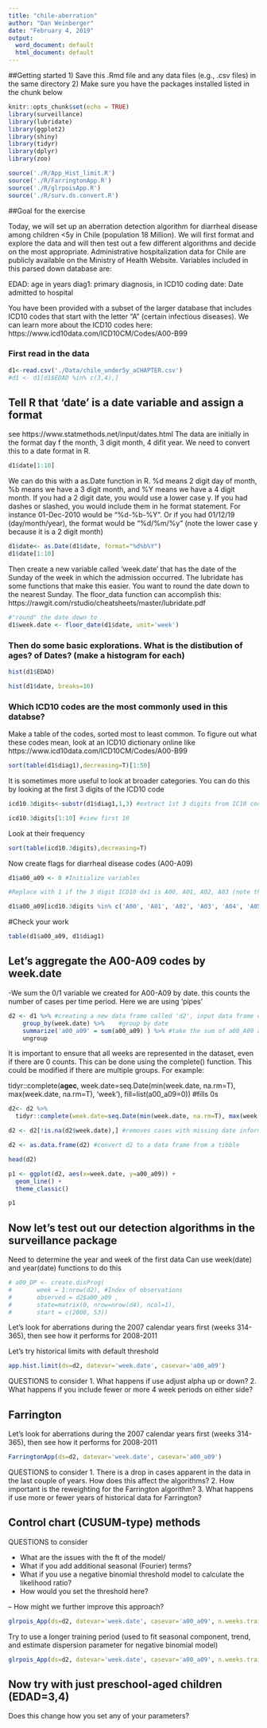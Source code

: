 ```yaml
---
title: "chile-aberration"
author: "Dan Weinberger"
date: "February 4, 2019"
output:
  word_document: default
  html_document: default
---
```


##Getting started
1) Save this .Rmd file and any data files (e.g., .csv files) in the same directory
2) Make sure you have the packages installed listed in the chunk below


```r
knitr::opts_chunk$set(echo = TRUE)
library(surveillance)
library(lubridate)
library(ggplot2)
library(shiny)
library(tidyr)
library(dplyr)
library(zoo)

source('./R/App_Hist_limit.R')
source('./R/FarringtonApp.R')
source('./R/glrpoisApp.R')
source('./R/surv.ds.convert.R')
```

##Goal for the exercise

Today, we will set up an aberration detection algorithm for diarrheal disease among children <5y in Chile (population 18 Million). We will first format and explore the data and will then  test out a few different algorithms and decide on the most appropriate. Administrative hospitalization data for Chile are publicly available on the Ministry of Health Website. Variables included in this parsed down database are:

EDAD: age in years
diag1: primary diagnosis, in ICD10 coding
date: Date admitted to hospital 

You have been provided with a subset of the larger database that includes ICD10 codes that start with the letter "A" (certain infectious diseases). We can learn more about the ICD10 codes here: https://www.icd10data.com/ICD10CM/Codes/A00-B99

### First read in the data 

```r
d1<-read.csv('./Data/chile_under5y_aCHAPTER.csv')
#d1 <- d1[d1$EDAD %in% c(3,4),]
```

## Tell R that 'date' is a date variable and assign a format

see https://www.statmethods.net/input/dates.html
The data are initially in the format day f the month, 3 digit month, 4 difit year. We need to convert this to a date format in R. 

```r
d1$date[1:10]
```

We can do this with a as.Date function in R. %d means 2 digit day of month, %b means we have a 3 digit month, and %Y means we have a 4 digit month. If you had a 2 digit date, you would use a lower case y. If you had dashes or slashed, you would include them in he format statement. For instance 01-Dec-2010 would be "%d-%b-%Y". Or if you had 01/12/19 (day/month/year), the format would be "%d/%m/%y" (note the lower case y because it is a 2 digit month)
```r
d1$date<- as.Date(d1$date, format="%d%b%Y")
d1$date[1:10]
```

Then create a new variable called 'week.date' that has the date of the Sunday of the week in which the admission occurred. The lubridate has some functions that make this easier. You want to round the date down to the nearest Sunday. The floor_data function can accomplish this: https://rawgit.com/rstudio/cheatsheets/master/lubridate.pdf

```r
#"round" the date down to 
d1$week.date <- floor_date(d1$date, unit='week')
```


### Then do some basic explorations. What is the distibution of ages? of Dates? (make a histogram for each)
```r
hist(d1$EDAD)
```

```r
hist(d1$date, breaks=10)
```


### Which ICD10 codes are the most commonly used in this databse?
Make a table of the codes, sorted most to least common. To figure out what these codes mean, look at an ICD10 dictionary online like  https://www.icd10data.com/ICD10CM/Codes/A00-B99

```r
sort(table(d1$diag1),decreasing=T)[1:50]
```

It is sometimes more useful to look at broader categories. You can do this by looking at the first 3 digits of the ICD10 code
```r

icd10.3digits<-substr(d1$diag1,1,3) #extract 1st 3 digits from IC10 code

icd10.3digits[1:10] #view first 10

```
Look at their frequency
```r
sort(table(icd10.3digits),decreasing=T)
```

Now create flags for diarrheal disease codes (A00-A09)
```r
d1$a00_a09 <- 0 #Initialize variables

#Replace with 1 if the 3 digit ICD10 dx1 is A00, A01, A02, A03 (note there are more efficient ways to code this using greater than and less than symbols)

d1$a00_a09[icd10.3digits %in% c('A00', 'A01', 'A02', 'A03', 'A04', 'A05', 'A06', 'A07', 'A08', 'A09') ] <- 1
```

#Check your work
```r
table(d1$a00_a09, d1$diag1)
```

## Let's aggregate the A00-A09 codes by week.date
-We sum the 0/1 variable we created for A00-A09 by date. this counts the number of cases per time period. Here we are using 'pipes'

```r

d2 <- d1 %>% #creating a new data frame called 'd2', input data frame d1
    group_by(week.date) %>%    #group by date
    summarize('a00_a09' = sum(a00_a09) ) %>% #take the sum of a00_A09 across all values of the data
    ungroup  
```

It is important to ensure that all weeks are represented in the dataset, even if there are 0 counts. This can be done using the complete() function. This could be modified if there are multiple groups.  For example:

  tidyr::complete(**agec**, week.date=seq.Date(min(week.date, na.rm=T), max(week.date, na.rm=T), 'week'), fill=list(a00_a09=0)) #fills 0s

```r
d2<- d2 %>%
  tidyr::complete(week.date=seq.Date(min(week.date, na.rm=T), max(week.date, na.rm=T), 'week'), fill=list(a00_a09=0)) #fills 0s

d2 <- d2[!is.na(d2$week.date),] #removes cases with missing date information

d2 <- as.data.frame(d2) #convert d2 to a data frame from a tibble

```


```r
head(d2)
```

```r
p1 <- ggplot(d2, aes(x=week.date, y=a00_a09)) +
  geom_line() +
  theme_classic()

p1
```



## Now let's test out our detection algorithms in the surveillance package

Need to determine the year and week of the first data Can use week(date) and year(date) functions to do this

```r
# a00_DP <- create.disProg(
#       week = 1:nrow(d2), #Index of observations
#       observed = d2$a00_a09 ,
#       state=matrix(0, nrow=nrow(d4), ncol=1),
#       start = c(2000, 53))
```

Let's look for aberrations during the 2007 calendar years first (weeks 314-365), then see how it performs for 2008-2011 

Let's try historical limits with default threshold


```r
app.hist.limit(ds=d2, datevar='week.date', casevar='a00_a09')

```

QUESTIONS to consider
1. What happens if use adjust alpha up or down?
2. What happens if you include fewer or more 4 week periods on either side?


## Farrington
Let's look for aberrations during the 2007 calendar years first (weeks 314-365), then see how it performs for 2008-2011 

```r
FarringtonApp(ds=d2, datevar='week.date', casevar='a00_a09')
```

QUESTIONS to consider
1. There is a drop in cases apparent in the data in the last couple of years. How does this affect the algorithms?
2. How important is the reweighting for the Farrington algorithm?
3. What happens if use more or fewer years of historical data for Farrington?


## Control chart (CUSUM-type) methods
QUESTIONS to consider

- What are the issues with the ft of the model/
- What if you add additional seasonal (Fourier) terms?
- What if you use a negative binomial threshold model to calculate the likelihood ratio?
- How would you set the threshold here?

-- How might we further improve this approach?

```r
glrpois_App(ds=d2, datevar='week.date', casevar='a00_a09', n.weeks.train=53)

```

Try to use a longer training period (used to fit seasonal component, trend, and estimate dispersion parameter for negative binomial model)
```r
glrpois_App(ds=d2, datevar='week.date', casevar='a00_a09', n.weeks.train=106)

```


## Now try with just preschool-aged children (EDAD=3,4)

Does this change how you set any of your parameters?


